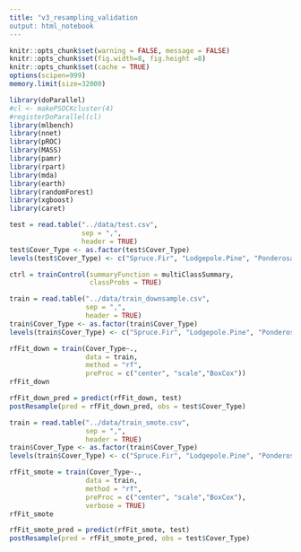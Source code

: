 ```yaml
---
title: "v3_resampling_validation
output: html_notebook
---
```


```r
knitr::opts_chunk$set(warning = FALSE, message = FALSE)
knitr::opts_chunk$set(fig.width=8, fig.height =8)
knitr::opts_chunk$set(cache = TRUE)
options(scipen=999)
memory.limit(size=32000)
```

```r
library(doParallel)
#cl <- makePSOCKcluster(4)
#registerDoParallel(cl)
library(mlbench)
library(nnet)
library(pROC)
library(MASS)
library(pamr)
library(rpart)
library(mda)
library(earth)
library(randomForest)
library(xgboost)
library(caret)
```

```r
test = read.table("../data/test.csv",
                  sep = ",",
                  header = TRUE)
test$Cover_Type <- as.factor(test$Cover_Type)
levels(test$Cover_Type) <- c("Spruce.Fir", "Lodgepole.Pine", "Ponderosa.Pine", "Cottonwood.Willow", "Aspen", "Douglas.fir", "Krummholz")
```

```r
ctrl = trainControl(summaryFunction = multiClassSummary,
                    classProbs = TRUE)
```

```r
train = read.table("../data/train_downsample.csv",
                   sep = ",",
                   header = TRUE)
train$Cover_Type <- as.factor(train$Cover_Type)
levels(train$Cover_Type) <- c("Spruce.Fir", "Lodgepole.Pine", "Ponderosa.Pine", "Cottonwood.Willow", "Aspen", "Douglas.fir", "Krummholz")

rfFit_down = train(Cover_Type~., 
                   data = train,
                   method = "rf",
                   preProc = c("center", "scale","BoxCox"))
rfFit_down
```


```r
rfFit_down_pred = predict(rfFit_down, test)
postResample(pred = rfFit_down_pred, obs = test$Cover_Type)
```

```r
train = read.table("../data/train_smote.csv",
                   sep = ",",
                   header = TRUE)
train$Cover_Type <- as.factor(train$Cover_Type)
levels(train$Cover_Type) <- c("Spruce.Fir", "Lodgepole.Pine", "Ponderosa.Pine", "Cottonwood.Willow", "Aspen", "Douglas.fir", "Krummholz")

rfFit_smote = train(Cover_Type~., 
                   data = train,
                   method = "rf",
                   preProc = c("center", "scale","BoxCox"),
                   verbose = TRUE)
rfFit_smote
```


```r
rfFit_smote_pred = predict(rfFit_smote, test)
postResample(pred = rfFit_smote_pred, obs = test$Cover_Type)
```




